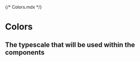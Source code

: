 {/* Colors.mdx */}


<Meta title="Colors" />

# Colors

## The typescale that will be used within the components

<ColorPalette>
  <ColorItem
    title="Primary"
    subtitle="The primary color is used within this Designsystem for interactive elements, such as Buttons, Links or any other clickable elements, etc."
    colors={{
      50: "#C0E0FF",
      100: "#99CCFF",
      200: "#79AFFF",
      300: "#599CFF",
      400: "#3C8AFF",
      500: "#004FFF",
      600: "#0B4BDA",
      700: "#0024D9",
      800: "#122EBD",
      900: "#000D99",
    }}
  />
  <ColorItem
    title="Secondary"
    subtitle="The secondary color is used as a secondary indicator and can be used as the primary color in Darkmode."
    colors={{
      50: "#FFFAEE",
      100: "#FFF3D6",
      200: "#FFE7AD",
      300: "#FFDA85",
      400: "#FFCE5C",
      500: "#FFC233",
      600: "#FFB60A",
      700: "#E09D00",
      800: "#B88100",
      900: "#8F6400",
    }}
/>
<ColorItem
    title="Gray"
    subtitle="The Gray Colorscale is used as the foundamental color of any component"
    colors={{
      50: "#FAFAFA",
      100: "#F5F5F5",
      200: "#EEEEEE",
      300: "#E0E0E0",
      400: "#BDBDBD",
      500: "#9E9E9E",
      600: "#757575",
      700: "#616161",
      800: "#424242",
      900: "#212121",
    }}
/>
<ColorItem
    title="Error"
    subtitle="Error as a feedback color is used for destructive or mandatory states."
    colors={{
      50: "#FFEBEE",
      100: "#FFCDD2",
      200: "#EF9A9A",
      300: "#E57373",
      400: "#EF5350",
      500: "#F44336",
      600: "#E53935",
      700: "#D32F2F",
      800: "#C62828",
      900: "#B71C1C",
    }}
/>
<ColorItem
    title="Warning"
    subtitle="Warning colors can warn the users for potential errors that may occur."
    colors={{
      50: "#FFF3E0",
      100: "#FFE0B2",
      200: "#FFCC80",
      300: "#FFB74D",
      400: "#FFA726",
      500: "#FF9800",
      600: "#FB8C00",
      700: "#F57C00",
      800: "#EF6C00",
      900: "#E65100",
    }}
/>
<ColorItem
    title="Success"
    subtitle="Success colors on the other hand communicate a positive and finished state."
    colors={{
      50: "#E8F5E9",
      100: "#C8E6C9",
      200: "#A5D6A7",
      300: "#81C784",
      400: "#66BB6A",
      500: "#4CAF50",
      600: "#43A047",
      700: "#388E3C",
      800: "#2E7D32",
      900: "#1B5E20",
    }}
/>
<ColorItem
    title="Basics"
    subtitle="Basic colors can support components or elements as colors in background, text or Modals."
    colors={{
      white: "#fff",
      black: '#000',
    }}
/>

</ColorPalette>
